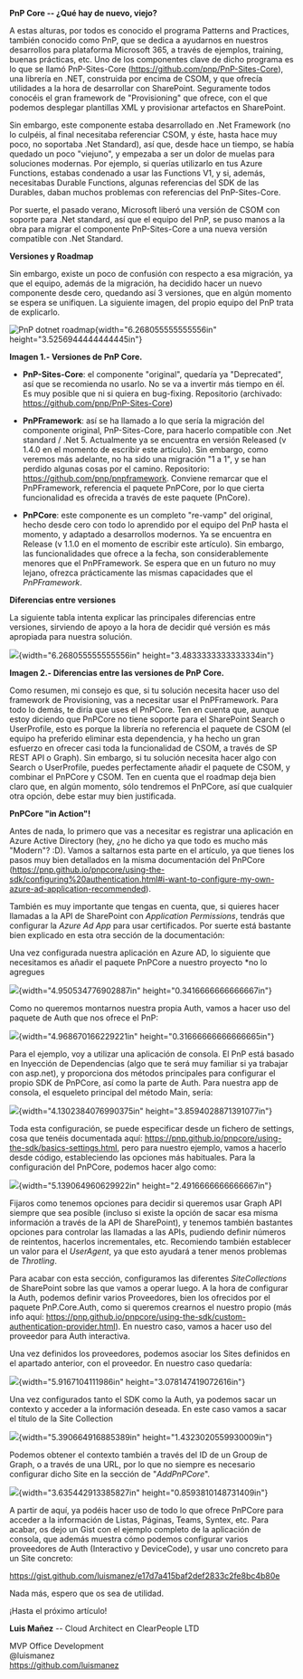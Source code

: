 **PnP Core -- ¿Qué hay de nuevo, viejo?**

A estas alturas, por todos es conocido el programa Patterns and
Practices, también conocido como PnP, que se dedica a ayudarnos en
nuestros desarrollos para plataforma Microsoft 365, a través de
ejemplos, training, buenas prácticas, etc. Uno de los componentes clave
de dicho programa es lo que se llamó PnP-Sites-Core
(<https://github.com/pnp/PnP-Sites-Core>), una librería en .NET,
construida por encima de CSOM, y que ofrecía utilidades a la hora de
desarrollar con SharePoint. Seguramente todos conocéis el gran framework
de "Provisioning" que ofrece, con el que podemos desplegar plantillas
XML y provisionar artefactos en SharePoint.

Sin embargo, este componente estaba desarrollado en .Net Framework (no
lo culpéis, al final necesitaba referenciar CSOM, y éste, hasta hace muy
poco, no soportaba .Net Standard), así que, desde hace un tiempo, se
había quedado un poco "viejuno", y empezaba a ser un dolor de muelas
para soluciones modernas. Por ejemplo, si querías utilizarlo en tus
Azure Functions, estabas condenado a usar las Functions V1, y si,
además, necesitabas Durable Functions, algunas referencias del SDK de
las Durables, daban muchos problemas con referencias del PnP-Sites-Core.

Por suerte, el pasado verano, Microsoft liberó una versión de CSOM con
soporte para .Net standard, así que el equipo del PnP, se puso manos a
la obra para migrar el componente PnP-Sites-Core a una nueva versión
compatible con .Net Standard.

**Versiones y Roadmap**

Sin embargo, existe un poco de confusión con respecto a esa migración,
ya que el equipo, además de la migración, ha decidido hacer un nuevo
componente desde cero, quedando así 3 versiones, que en algún momento se
espera se unifiquen. La siguiente imagen, del propio equipo del PnP
trata de explicarlo.

![PnP dotnet
roadmap](c:\CompartiMOSS\convert\pnp-core-que-hay-de-nuevo-viejo-luis-manez/media/image1.png){width="6.268055555555556in"
height="3.5256944444444445in"}

**Imagen 1.- Versiones de PnP Core.**

-   **PnP-Sites-Core**: el componente "original", quedaría ya
    "Deprecated", así que se recomienda no usarlo. No se va a invertir
    más tiempo en él. Es muy posible que ni si quiera en bug-fixing.
    Repositorio (archivado: <https://github.com/pnp/PnP-Sites-Core>)

-   **PnPFramework**: así se ha llamado a lo que sería la migración del
    componente original, PnP-Sites-Core, para hacerlo compatible con
    .Net standard / .Net 5. Actualmente ya se encuentra en versión
    Released (v 1.4.0 en el momento de escribir este artículo). Sin
    embargo, como veremos más adelante, no ha sido una migración "1 a
    1", y se han perdido algunas cosas por el camino. Repositorio:
    <https://github.com/pnp/pnpframework>. Conviene remarcar que el
    PnPFramework, referencia el paquete PnPCore, por lo que cierta
    funcionalidad es ofrecida a través de este paquete (PnCore).

-   **PnPCore**: este componente es un completo "re-vamp" del original,
    hecho desde cero con todo lo aprendido por el equipo del PnP hasta
    el momento, y adaptado a desarrollos modernos. Ya se encuentra en
    Release (v 1.1.0 en el momento de escribir este artículo). Sin
    embargo, las funcionalidades que ofrece a la fecha, son
    considerablemente menores que el PnPFramework. Se espera que en un
    futuro no muy lejano, ofrezca prácticamente las mismas capacidades
    que el *PnPFramework*.

**Diferencias entre versiones**

La siguiente tabla intenta explicar las principales diferencias entre
versiones, sirviendo de apoyo a la hora de decidir qué versión es más
apropiada para nuestra solución.

![](c:\CompartiMOSS\convert\pnp-core-que-hay-de-nuevo-viejo-luis-manez/media/image2.png){width="6.268055555555556in"
height="3.4833333333333334in"}

**Imagen 2.- Diferencias entre las versiones de PnP Core.**

Como resumen, mi consejo es que, si tu solución necesita hacer uso del
framework de Provisioning, vas a necesitar usar el PnPFramework. Para
todo lo demás, te diría que uses el PnPCore. Ten en cuenta que, aunque
estoy diciendo que PnPCore no tiene soporte para el SharePoint Search o
UserProfile, esto es porque la librería no referencia el paquete de CSOM
(el equipo ha preferido eliminar esta dependencia, y ha hecho un gran
esfuerzo en ofrecer casi toda la funcionalidad de CSOM, a través de SP
REST API o Graph). Sin embargo, si tu solución necesita hacer algo con
Search o UserProfile, puedes perfectamente añadir el paquete de CSOM, y
combinar el PnPCore y CSOM. Ten en cuenta que el roadmap deja bien claro
que, en algún momento, sólo tendremos el PnPCore, así que cualquier otra
opción, debe estar muy bien justificada.

**PnPCore "in Action"!**

Antes de nada, lo primero que vas a necesitar es registrar una
aplicación en Azure Active Directory (hey, ¿no he dicho ya que todo es
mucho más "Modern"? :D). Vamos a saltarnos esta parte en el artículo, ya
que tienes los pasos muy bien detallados en la misma documentación del
PnPCore
(<https://pnp.github.io/pnpcore/using-the-sdk/configuring%20authentication.html#i-want-to-configure-my-own-azure-ad-application-recommended>).

También es muy importante que tengas en cuenta, que, si quieres hacer
llamadas a la API de SharePoint con *Application Permissions*, tendrás
que configurar la *Azure Ad App* para usar certificados. Por suerte está
bastante bien explicado en esta otra sección de la documentación:

Una vez configurada nuestra aplicación en Azure AD, lo siguiente que
necesitamos es añadir el paquete PnPCore a nuestro proyecto \*no lo
agregues

![](c:\CompartiMOSS\convert\pnp-core-que-hay-de-nuevo-viejo-luis-manez/media/image3.png){width="4.950534776902887in"
height="0.3416666666666667in"}

Como no queremos montarnos nuestra propia Auth, vamos a hacer uso del
paquete de Auth que nos ofrece el PnP:

![](c:\CompartiMOSS\convert\pnp-core-que-hay-de-nuevo-viejo-luis-manez/media/image4.png){width="4.968670166229221in"
height="0.31666666666666665in"}

Para el ejemplo, voy a utilizar una aplicación de consola. El PnP está
basado en Inyección de Dependencias (algo que te será muy familiar si ya
trabajar con asp.net), y proporciona dos métodos principales para
configurar el propio SDK de PnPCore, así como la parte de Auth. Para
nuestra app de consola, el esqueleto principal del método Main, sería:

![](c:\CompartiMOSS\convert\pnp-core-que-hay-de-nuevo-viejo-luis-manez/media/image5.png){width="4.1302384076990375in"
height="3.8594028871391077in"}

Toda esta configuración, se puede especificar desde un fichero de
settings, cosa que tenéis documentada aquí:
<https://pnp.github.io/pnpcore/using-the-sdk/basics-settings.html>, pero
para nuestro ejemplo, vamos a hacerlo desde código, estableciendo las
opciones más habituales. Para la configuración del PnPCore, podemos
hacer algo como:

![](c:\CompartiMOSS\convert\pnp-core-que-hay-de-nuevo-viejo-luis-manez/media/image6.png){width="5.139064960629922in"
height="2.4916666666666667in"}

Fijaros como tenemos opciones para decidir si queremos usar Graph API
siempre que sea posible (incluso si existe la opción de sacar esa misma
información a través de la API de SharePoint), y tenemos también
bastantes opciones para controlar las llamadas a las APIs, pudiendo
definir números de reintentos, hacerlos incrementales, etc. Recomiendo
también establecer un valor para el *UserAgent*, ya que esto ayudará a
tener menos problemas de *Throtling*.

Para acabar con esta sección, configuramos las diferentes
*SiteCollections* de SharePoint sobre las que vamos a operar luego. A la
hora de configurar la Auth, podemos definir varios Proveedores, bien los
ofrecidos por el paquete PnP.Core.Auth, como si queremos crearnos el
nuestro propio (más info aquí:
<https://pnp.github.io/pnpcore/using-the-sdk/custom-authentication-provider.html>).
En nuestro caso, vamos a hacer uso del proveedor para Auth interactiva.

Una vez definidos los proveedores, podemos asociar los Sites definidos
en el apartado anterior, con el proveedor. En nuestro caso quedaría:

![](c:\CompartiMOSS\convert\pnp-core-que-hay-de-nuevo-viejo-luis-manez/media/image7.png){width="5.9167104111986in"
height="3.078147419072616in"}

Una vez configurados tanto el SDK como la Auth, ya podemos sacar un
contexto y acceder a la información deseada. En este caso vamos a sacar
el título de la Site Collection

![](c:\CompartiMOSS\convert\pnp-core-que-hay-de-nuevo-viejo-luis-manez/media/image8.png){width="5.390664916885389in"
height="1.4323020559930009in"}

Podemos obtener el contexto también a través del ID de un Group de
Graph, o a través de una URL, por lo que no siempre es necesario
configurar dicho Site en la sección de "*AddPnPCore*".

![](c:\CompartiMOSS\convert\pnp-core-que-hay-de-nuevo-viejo-luis-manez/media/image9.png){width="3.635442913385827in"
height="0.8593810148731409in"}

A partir de aquí, ya podéis hacer uso de todo lo que ofrece PnPCore para
acceder a la información de Listas, Páginas, Teams, Syntex, etc. Para
acabar, os dejo un Gist con el ejemplo completo de la aplicación de
consola, que además muestra cómo podemos configurar varios proveedores
de Auth (Interactivo y DeviceCode), y usar uno concreto para un Site
concreto:

<https://gist.github.com/luismanez/e17d7a415baf2def2833c2fe8bc4b80e>

Nada más, espero que os sea de utilidad.

¡Hasta el próximo artículo!

**Luis Mañez** -- Cloud Architect en ClearPeople LTD

MVP Office Development\
\@luismanez\
<https://github.com/luismanez>
